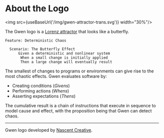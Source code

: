 

# About the Logo

<img src={useBaseUrl('/img/gwen-attractor-trans.svg')} width="30%"/>

The Gwen logo is a [Lorenz attractor](http://en.m.wikipedia.org/wiki/Lorenz_attractor) that looks like a butterfly.

```gherkin
Feature: Deterministic Chaos
    
  Scenario: The Butterfly Effect
      Given a deterministic and nonlinear system
       When a small change is initially applied
       Then a large change will eventually result
```

The smallest of changes to programs or environments can give rise to the most chaotic effects. Gwen evaluates software by:

- Creating conditions (*Givens*)
- Performing actions (*Whens*)
- Asserting expectations (*Thens*)

The cumulative result is a chain of instructions that execute in sequence to model cause and effect, with the proposition being that Gwen can detect chaos.

---

Gwen logo developed by [Nascent Creative](https://nascentcreative.com.au/).
